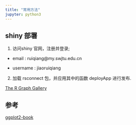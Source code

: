 ---
title: "常用方法"
jupyter: python3
---

## shiny 部署

1. 访问shiny 官网，注册并登录;

  - email : ruiqiang@my.swjtu.edu.cn

  - username : jiaoruiqiang
  
2. 加载 rsconnect 包，并应用其中的函数 deployApp 进行发布.

[The R Graph Gallery](https://www.r-graph-gallery.com/)


## 参考

[ggplot2-book](https://ggplot2-book.org/)

